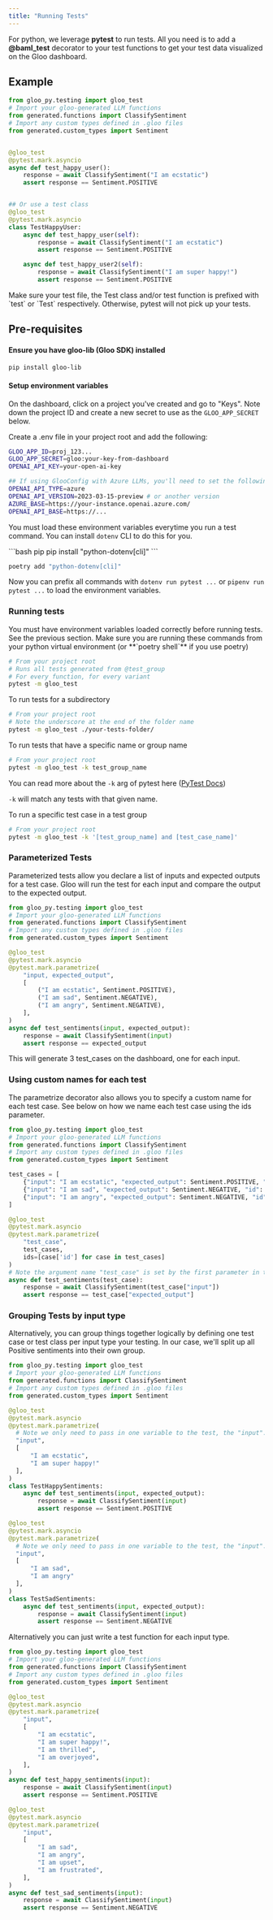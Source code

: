 ```yaml
---
title: "Running Tests"
---
```


For python, we leverage **pytest** to run tests. All you need is to add a **@baml_test** decorator to your test functions to get your test data visualized on the Gloo dashboard.

## Example

```python
from gloo_py.testing import gloo_test
# Import your gloo-generated LLM functions
from generated.functions import ClassifySentiment
# Import any custom types defined in .gloo files
from generated.custom_types import Sentiment


@gloo_test
@pytest.mark.asyncio
async def test_happy_user():
    response = await ClassifySentiment("I am ecstatic")
    assert response == Sentiment.POSITIVE


## Or use a test class
@gloo_test
@pytest.mark.asyncio
class TestHappyUser:
    async def test_happy_user(self):
        response = await ClassifySentiment("I am ecstatic")
        assert response == Sentiment.POSITIVE

    async def test_happy_user2(self):
        response = await ClassifySentiment("I am super happy!")
        assert response == Sentiment.POSITIVE
```

<Warning>
  Make sure your test file, the Test class and/or test function is prefixed with
  `test` or `Test` respectively. Otherwise, pytest will not pick up your tests.
</Warning>

## Pre-requisites

#### Ensure you have gloo-lib (Gloo SDK) installed

```bash
pip install gloo-lib
```

#### Setup environment variables

On the dashboard, click on a project you've created and go to "Keys". Note down the project ID and create a new secret to use as the `GLOO_APP_SECRET` below.

Create a .env file in your project root and add the following:

```bash .env
GLOO_APP_ID=proj_123...
GLOO_APP_SECRET=gloo:your-key-from-dashboard
OPENAI_API_KEY=your-open-ai-key

## If using GlooConfig with Azure LLMs, you'll need to set the following as well:
OPENAI_API_TYPE=azure
OPENAI_API_VERSION=2023-03-15-preview # or another version
AZURE_BASE=https://your-instance.openai.azure.com/
OPENAI_API_BASE=https://...
```

You must load these environment variables everytime you run a test command.
You can install `dotenv` CLI to do this for you.

<CodeGroup>
```bash pip
pip install "python-dotenv[cli]"
```

```bash poetry
poetry add "python-dotenv[cli]"
```

</CodeGroup>

Now you can prefix all commands with `dotenv run pytest ...` or `pipenv run pytest ...` to load the environment variables.

### Running tests

<Note>
  You must have environment variables loaded correctly before running tests. See
  the previous section.
</Note>
<Note>
  Make sure you are running these commands from your python virtual environment
  (or **`poetry shell`** if you use poetry)
</Note>

```bash
# From your project root
# Runs all tests generated from @test_group
# For every function, for every variant
pytest -m gloo_test
```

To run tests for a subdirectory

```bash
# From your project root
# Note the underscore at the end of the folder name
pytest -m gloo_test ./your-tests-folder/
```

To run tests that have a specific name or group name

```bash
# From your project root
pytest -m gloo_test -k test_group_name
```

You can read more about the `-k` arg of pytest here ([PyTest Docs](https://docs.pytest.org/en/latest/example/markers.html#using-k-expr-to-select-tests-based-on-their-name))

`-k` will match any tests with that given name.

To run a specific test case in a test group

```bash
# From your project root
pytest -m gloo_test -k '[test_group_name] and [test_case_name]'
```

### Parameterized Tests

Parameterized tests allow you declare a list of inputs and expected outputs for a test case. Gloo will run the test for each input and compare the output to the expected output.

```python
from gloo_py.testing import gloo_test
# Import your gloo-generated LLM functions
from generated.functions import ClassifySentiment
# Import any custom types defined in .gloo files
from generated.custom_types import Sentiment

@gloo_test
@pytest.mark.asyncio
@pytest.mark.parametrize(
    "input, expected_output",
    [
        ("I am ecstatic", Sentiment.POSITIVE),
        ("I am sad", Sentiment.NEGATIVE),
        ("I am angry", Sentiment.NEGATIVE),
    ],
)
async def test_sentiments(input, expected_output):
    response = await ClassifySentiment(input)
    assert response == expected_output
```

This will generate 3 test_cases on the dashboard, one for each input.

### Using custom names for each test

The parametrize decorator also allows you to specify a custom name for each test case. See below on how we name each test case using the ids parameter.

```python
from gloo_py.testing import gloo_test
# Import your gloo-generated LLM functions
from generated.functions import ClassifySentiment
# Import any custom types defined in .gloo files
from generated.custom_types import Sentiment

test_cases = [
    {"input": "I am ecstatic", "expected_output": Sentiment.POSITIVE, "id": "ecstatic-test"},
    {"input": "I am sad", "expected_output": Sentiment.NEGATIVE, "id": "sad-test"},
    {"input": "I am angry", "expected_output": Sentiment.NEGATIVE, "id": "angry-test"},
]

@gloo_test
@pytest.mark.asyncio
@pytest.mark.parametrize(
    "test_case",
    test_cases,
    ids=[case['id'] for case in test_cases]
)
# Note the argument name "test_case" is set by the first parameter in the parametrize() decorator
async def test_sentiments(test_case):
    response = await ClassifySentiment(test_case["input"])
    assert response == test_case["expected_output"]
```

### Grouping Tests by input type

Alternatively, you can group things together logically by defining one test case or test class per input type your testing. In our case, we'll split up all Positive sentiments into their own group.

```python
from gloo_py.testing import gloo_test
# Import your gloo-generated LLM functions
from generated.functions import ClassifySentiment
# Import any custom types defined in .gloo files
from generated.custom_types import Sentiment

@gloo_test
@pytest.mark.asyncio
@pytest.mark.parametrize(
  # Note we only need to pass in one variable to the test, the "input".
  "input",
  [
      "I am ecstatic",
      "I am super happy!"
  ],
)
class TestHappySentiments:
    async def test_sentiments(input, expected_output):
        response = await ClassifySentiment(input)
        assert response == Sentiment.POSITIVE

@gloo_test
@pytest.mark.asyncio
@pytest.mark.parametrize(
  # Note we only need to pass in one variable to the test, the "input".
  "input",
  [
      "I am sad",
      "I am angry"
  ],
)
class TestSadSentiments:
    async def test_sentiments(input, expected_output):
        response = await ClassifySentiment(input)
        assert response == Sentiment.NEGATIVE
```

Alternatively you can just write a test function for each input type.

```python
from gloo_py.testing import gloo_test
# Import your gloo-generated LLM functions
from generated.functions import ClassifySentiment
# Import any custom types defined in .gloo files
from generated.custom_types import Sentiment

@gloo_test
@pytest.mark.asyncio
@pytest.mark.parametrize(
    "input",
    [
        "I am ecstatic",
        "I am super happy!",
        "I am thrilled",
        "I am overjoyed",
    ],
)
async def test_happy_sentiments(input):
    response = await ClassifySentiment(input)
    assert response == Sentiment.POSITIVE

@gloo_test
@pytest.mark.asyncio
@pytest.mark.parametrize(
    "input",
    [
        "I am sad",
        "I am angry",
        "I am upset",
        "I am frustrated",
    ],
)
async def test_sad_sentiments(input):
    response = await ClassifySentiment(input)
    assert response == Sentiment.NEGATIVE
```